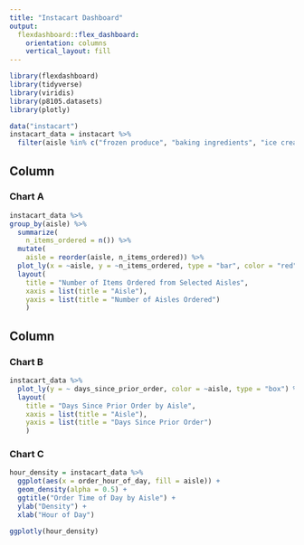 ```yaml
---
title: "Instacart Dashboard"
output: 
  flexdashboard::flex_dashboard:
    orientation: columns
    vertical_layout: fill
---
```


```r
library(flexdashboard)
library(tidyverse)
library(viridis)
library(p8105.datasets)
library(plotly)
```

```r
data("instacart")
instacart_data = instacart %>% 
  filter(aisle %in% c("frozen produce", "baking ingredients", "ice cream ice"))
```

Column {data-width=450}
-----------------------------------------------------------------------

### Chart A

```r
instacart_data %>%
group_by(aisle) %>% 
  summarize(
    n_items_ordered = n()) %>% 
  mutate(
    aisle = reorder(aisle, n_items_ordered)) %>% 
  plot_ly(x = ~aisle, y = ~n_items_ordered, type = "bar", color = "red") %>% 
  layout(
    title = "Number of Items Ordered from Selected Aisles",
    xaxis = list(title = "Aisle"),
    yaxis = list(title = "Number of Aisles Ordered")
    )
```

Column {data-width=350}
-----------------------------------------------------------------------

### Chart B

```r
instacart_data %>%
  plot_ly(y = ~ days_since_prior_order, color = ~aisle, type = "box") %>% 
  layout(
    title = "Days Since Prior Order by Aisle",
    xaxis = list(title = "Aisle"),
    yaxis = list(title = "Days Since Prior Order")
    )
```

### Chart C

```r
hour_density = instacart_data %>%
  ggplot(aes(x = order_hour_of_day, fill = aisle)) +
  geom_density(alpha = 0.5) +
  ggtitle("Order Time of Day by Aisle") +
  ylab("Density") +
  xlab("Hour of Day")

ggplotly(hour_density)
  
```

